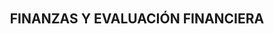 <br><br><br><br><br><br>

<div style="text-align: center;">

# **FINANZAS Y EVALUACIÓN FINANCIERA**

</div>